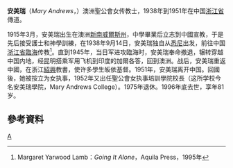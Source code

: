 '''安美瑞'''（''Mary Andrews''，{{bd|1915年|3月|1996年|}}）澳洲聖公會女传教士，1938年到1951年在中国[[浙江省|浙江省]]傳道。

1915年3月，安美瑞出生在澳洲[[新南威爾斯州|新南威爾斯州]]，中學畢業后立志到中國宣教，于是先后接受護士和神學訓練，在1938年9月14日，安美瑞独自从[[悉尼|悉尼]]出发，前往中国[[浙江省|浙江省]][[臨海|臨海]]传教<ref>Margaret Yarwood Lamb：''Going It Alone''，Aquila Press，1995年</ref>。直到1945年，当日军进攻臨海时，安美瑞奉命撤退，辗转穿越中国内地，经昆明搭乘军用飞机到印度的加爾各答，回到澳洲。战后，安美瑞重返中國，在浙江[[紹興|紹興]]教書，使许多學生皈依基督。1951年，安美瑞离开中国。回國後，她被按立为女执事，1952年又出任聖公會女执事培訓學院校長（这所学校今名安美瑞學院，Mary Andrews College）。1975年退休。1996年底去世，享年81岁。

==參考資料==
<div class="references-small">
<references />
</div>

[[Category:在华基督教传教士|A]]